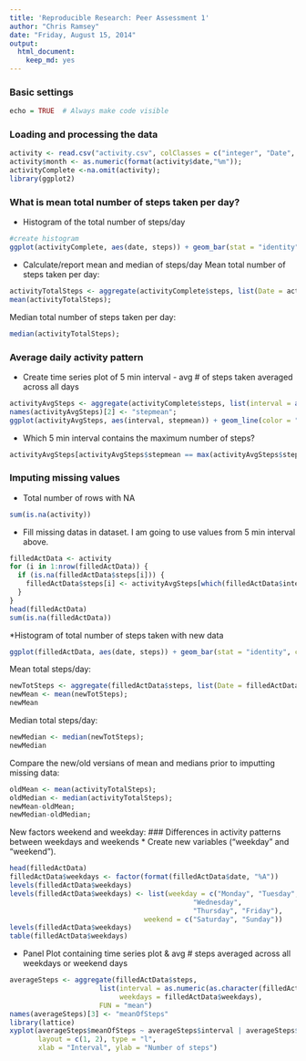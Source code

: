 ```yaml
---
title: 'Reproducible Research: Peer Assessment 1'
author: "Chris Ramsey"
date: "Friday, August 15, 2014"
output:
  html_document:
    keep_md: yes
---
```


### Basic settings
```r
echo = TRUE  # Always make code visible
```

### Loading and processing the data
```r
activity <- read.csv("activity.csv", colClasses = c("integer", "Date", "factor"));
activity$month <- as.numeric(format(activity$date,"%m"));
activityComplete <-na.omit(activity);
library(ggplot2)
```

### What is mean total number of steps taken per day?
* Histogram of the total number of steps/day
```r
#create histogram
ggplot(activityComplete, aes(date, steps)) + geom_bar(stat = "identity", colour = "#663399", fill = "#663399", width = .8) + facet_grid(. ~ month, scales = "free") + labs(title = "Histogram of Total Number of Steps Taken Each Day", x = "Date", y = "Total number of steps");
```

* Calculate/report mean and median of steps/day
Mean total number of steps taken per day:
```r
activityTotalSteps <- aggregate(activityComplete$steps, list(Date = activityComplete$date), FUN = "sum")$x;
mean(activityTotalSteps);
```

Median total number of steps taken per day:
```r
median(activityTotalSteps);
```

### Average daily activity pattern
* Create time series plot of 5 min interval - avg # of steps taken averaged across all days
```r
activityAvgSteps <- aggregate(activityComplete$steps, list(interval = as.numeric(as.character(activityComplete$interval))), FUN = "mean");
names(activityAvgSteps)[2] <- "stepmean";
ggplot(activityAvgSteps, aes(interval, stepmean)) + geom_line(color = "#663399", size = 0.8) + labs(title = "Time Series Plot of the 5-minute Interval", x = "5-minute intervals", y = "Average Number of Steps Taken");
```
* Which 5 min interval contains the maximum number of steps?
```r
activityAvgSteps[activityAvgSteps$stepmean == max(activityAvgSteps$stepmean), ];
```
### Imputing missing values
* Total number of rows with NA
```r
sum(is.na(activity))
```

* Fill missing datas in dataset.
I am going to use values from 5 min interval above.
```r
filledActData <- activity 
for (i in 1:nrow(filledActData)) {
  if (is.na(filledActData$steps[i])) {
    filledActData$steps[i] <- activityAvgSteps[which(filledActData$interval[i] == activityAvgSteps$interval), ]$stepmean
  }
}
head(filledActData)
sum(is.na(filledActData))
```

*Histogram of total number of steps taken with new data
```r
ggplot(filledActData, aes(date, steps)) + geom_bar(stat = "identity", colour = "#663399", fill = "#663399", width = 0.7) + facet_grid(. ~ month, scales = "free") + labs(title = "Histogram of Total Number of Steps Taken Each Day (no missing data)", x = "Date", y = "Total number of steps");
```

Mean total steps/day:
```r
newTotSteps <- aggregate(filledActData$steps, list(Date = filledActData$date), FUN = "sum")$x;
newMean <- mean(newTotSteps);
newMean
```

Median total steps/day:
```r
newMedian <- median(newTotSteps);
newMedian
```

Compare the new/old versians of mean and medians prior to imputting missing data:
```r
oldMean <- mean(activityTotalSteps);
oldMedian <- median(activityTotalSteps);
newMean-oldMean;
newMedian-oldMedian;
```

New factors weekend and weekday:
### Differences in activity patterns between weekdays and weekends
* Create new variables ("weekday" and "weekend").
```r
head(filledActData)
filledActData$weekdays <- factor(format(filledActData$date, "%A"))
levels(filledActData$weekdays)
levels(filledActData$weekdays) <- list(weekday = c("Monday", "Tuesday",
                                             "Wednesday", 
                                             "Thursday", "Friday"),
                                 weekend = c("Saturday", "Sunday"))
levels(filledActData$weekdays)
table(filledActData$weekdays)
```
* Panel Plot containing time series plot & avg # steps averaged across all weekdays or weekend days
```r
averageSteps <- aggregate(filledActData$steps, 
                      list(interval = as.numeric(as.character(filledActData$interval)), 
                           weekdays = filledActData$weekdays),
                      FUN = "mean")
names(averageSteps)[3] <- "meanOfSteps"
library(lattice)
xyplot(averageSteps$meanOfSteps ~ averageSteps$interval | averageSteps$weekdays, 
       layout = c(1, 2), type = "l", 
       xlab = "Interval", ylab = "Number of steps")
```
